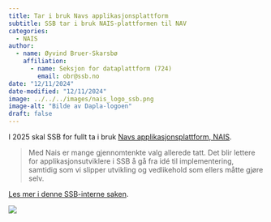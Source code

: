 ```yaml
---
title: Tar i bruk Navs applikasjonsplattform
subtitle: SSB tar i bruk NAIS-plattformen til NAV 
categories:
  - NAIS
author:
  - name: Øyvind Bruer-Skarsbø
    affiliation: 
      - name: Seksjon for dataplattform (724)
        email: obr@ssb.no
date: "12/11/2024"
date-modified: "12/11/2024"
image: ../../../images/nais_logo_ssb.png
image-alt: "Bilde av Dapla-logoen"
draft: false
---
```


I 2025 skal SSB for fullt ta i bruk [Navs applikasjonsplattform, NAIS](https://docs.ssb.cloud.nais.io/). 

> Med Nais er mange gjennomtenkte valg allerede tatt. Det blir lettere for applikasjonsutviklere i SSB å gå fra idé til implementering, samtidig som vi slipper utvikling og vedlikehold som ellers måtte gjøre selv.

[Les mer i denne SSB-interne saken](https://ssbno.sharepoint.com/sites/byraanettet/SitePages/Tar%20i%20bruk%20Navs%20applikasjonsplattform.aspx). 

![](../../../images/nais_logo_ssb.png){fig-alt="Dapla logo"}
